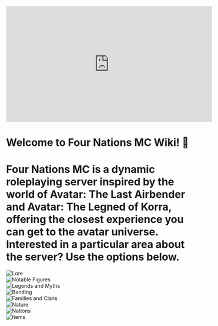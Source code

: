 
<div style={{ textAlign: 'center', margin: 'auto' }}>
  <div style={{ display: 'flex', justifyContent: 'center', margin: '20px 0' }}>
    <iframe 
      width="560" 
      height="315" 
      src="https://www.youtube.com/embed/XNZfxO_tBRY?si=pvUV-BWEn7Bhj0ZK" 
      title="YouTube video player" 
      frameborder="0" 
      allow="accelerometer; autoplay; clipboard-write; encrypted-media; gyroscope; picture-in-picture; web-share" 
      referrerpolicy="strict-origin-when-cross-origin" 
      allowfullscreen
    ></iframe>
  </div>
<h1 style={{ fontSize: '1.5em' }}>Welcome to Four Nations MC Wiki! 👋</h1>
<h1>Four Nations MC is a dynamic roleplaying server inspired by the world of Avatar: The Last Airbender and Avatar: The Legned of Korra, offering the closest experience you can get to the avatar universe. Interested in a particular area about the server? Use the options below.</h1>
</div>


<style jsx>{`
  .image-grid {
    display: flex;
    flex-wrap: wrap;
    justify-content: center;
    gap: 10px;
    margin-top: 20px;
  }
  .image-grid div {
    flex: 1 1 calc(33.33% - 20px);
    max-width: calc(33.33% - 20px);
    transition: transform 0.3s ease-in-out;
    box-shadow: 0 4px 8px rgba(0, 0, 0, 0.7);
  }
  .image-grid div:hover {
    transform: scale(1.05);
  }
  @media (max-width: 768px) {
    .image-grid div {
      flex: 1 1 100%;
      max-width: 100%;
    }
  }
`}</style>

<div className="image-grid">
  <div>
    <Link href="/lore">
        <Image src={img1} alt="Lore" />
    </Link>
  </div>
  <div>
    <Link href="/notablefigures">
        <Image src={img2} alt="Notable Figures" />
    </Link>
  </div>
  <div>
    <Link href="/legendsandmyths">
        <Image src={img3} alt="Legends and Myths" />
    </Link>
  </div>
  <div>
    <Link href="/bending">
        <Image src={img4} alt="Bending" />
    </Link>
  </div>
  <div>
    <Link href="/familiesandclans">
        <Image src={img5} alt="Families and Clans" />
    </Link>
  </div>
  <div>
    <Link href="/nature">
        <Image src={img6} alt="Nature" />
    </Link>
  </div>
  <div>
    <Link href="/nations">
        <Image src={img7} alt="Nations" />
    </Link>
  </div>
  <div>
    <Link href="/items">
        <Image src={img8} alt="Items" />
    </Link>
  </div>
</div>